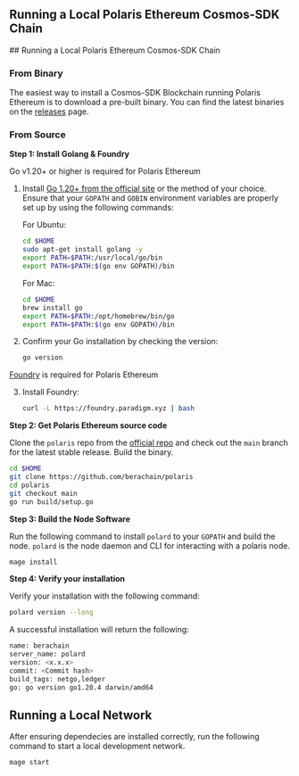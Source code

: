 ## Running a Local Polaris Ethereum Cosmos-SDK Chain

<div className="steps-container">
## Running a Local Polaris Ethereum Cosmos-SDK Chain

### From Binary

The easiest way to install a Cosmos-SDK Blockchain running Polaris Ethereum is to download a pre-built binary. You can find the latest binaries on the [releases](https://github.com/berachain/polaris/releases) page.

### From Source

**Step 1: Install Golang & Foundry**

Go v1.20+ or higher is required for Polaris Ethereum

1. Install [Go 1.20+ from the official site](https://go.dev/dl/) or the method of your choice. Ensure that your `GOPATH` and `GOBIN` environment variables are properly set up by using the following commands:

   For Ubuntu:

   ```sh
   cd $HOME
   sudo apt-get install golang -y
   export PATH=$PATH:/usr/local/go/bin
   export PATH=$PATH:$(go env GOPATH)/bin
   ```

   For Mac:

   ```sh
   cd $HOME
   brew install go
   export PATH=$PATH:/opt/homebrew/bin/go
   export PATH=$PATH:$(go env GOPATH)/bin
   ```

2. Confirm your Go installation by checking the version:

   ```sh
   go version
   ```

[Foundry](https://book.getfoundry.sh/getting-started/installation) is required for Polaris Ethereum

3. Install Foundry:

   ```sh
   curl -L https://foundry.paradigm.xyz | bash
   ```

**Step 2: Get Polaris Ethereum source code**

Clone the `polaris` repo from the [official repo](https://github.com/berachain/polaris/) and check
out the `main` branch for the latest stable release.
Build the binary.

```bash
cd $HOME
git clone https://github.com/berachain/polaris
cd polaris
git checkout main
go run build/setup.go
```

**Step 3: Build the Node Software**

Run the following command to install `polard` to your `GOPATH` and build the node. `polard` is the node daemon and CLI for interacting with a polaris node.

```bash
mage install
```

**Step 4: Verify your installation**

Verify your installation with the following command:

```bash
polard version --long
```

A successful installation will return the following:

```bash
name: berachain
server_name: polard
version: <x.x.x>
commit: <Commit hash>
build_tags: netgo,ledger
go: go version go1.20.4 darwin/amd64
```

## Running a Local Network

After ensuring dependecies are installed correctly, run the following command to start a local development network.
```bash
mage start
```
</div>